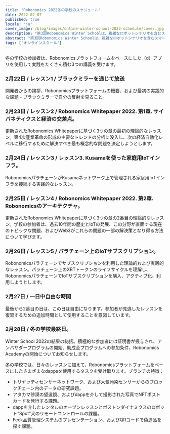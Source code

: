 ```yaml
---
title: "Robonomics 2022冬の学校のスケジュール"
date: 2022-02-07
published: true
locale: 'ja'
cover_image: /blog/images/online-winter-school-2022-schedule/cover.jpg
description: "第3回Robonomics Winter Schoolは、複雑なロボットシナリオを含むスマートデバイス制御タスクの分散型アプリケーションのユーザーエクスペリエンスを向上させることを目指しています。"
abstract: "第3回Robonomics Winter Schoolは、複雑なロボットシナリオを含むスマートデバイス制御タスクの分散型アプリケーションのユーザーエクスペリエンスを向上させることを目指しています。"
tags: ['オンラインスクール']
---
```


<PostExpiredInfo/>

冬の学校の参加者は、Robonomicsプラットフォームをベースにした（d）アプリを使用して実践をたくさん積む3つの講義を受けます。

<TextCard>

### 2月22日 / レッスン1 / ブラックミラーを通じて放送

開発者からの挨拶、Robonomicsプラットフォームの概要、および最初の実践的な課題 - ブラックミラーで自分の反射を見ること。

</TextCard>

<TextCard>

### 2月23日 / レッスン2 / Robonomics Whitepaper 2022. 第1章. サイバネティクスと経済の交差点。

更新されたRobonomics Whitepaperに基づく3つの章の最初の理論的なレッスン。第4次産業革命の形成の主要なトレンドの分析に没入し、次の経済自動化レベルに移行するために解決すべき最も概念的な問題を決定しようとします。

</TextCard>

<TextCard>

### 2月24日 / レッスン3 / レッスン3. Kusamaを使った家庭用IoTインフラ。

RobonomicsパラチェーンがKusamaネットワーク上で管理される家庭用IoTインフラを接続する実践的なレッスン。

</TextCard>

<TextCard>

### 2月25日 / レッスン4 / Robonomics Whitepaper 2022. 第2章. Robonomicsのアーキテクチャ。

更新されたRobonomics Whitepaperに基づく3つの章の2番目の理論的なレッスン。学校の参加者は、過去10年間の歴史とIoTの発展、この分野が直面する現在のトピックな問題、およびWeb3がこれらの問題の一部の解決策となり得る方法について学びます。

</TextCard>

<TextCard>

### 2月26日 / レッスン5 / パラチェーン上のIoTサブスクリプション。

Robonomicsパラチェーンでサブスクリプションを利用した理論的および実践的なレッスン。パラチェーン上のXRTトークンのライフサイクルを理解し、RobonomicsパラチェーンでIoTサブスクリプションを購入、アクティブ化、利用しようとします。

</TextCard>

<TextCard>

### 2月27日 / 一日中自由な時間

最後から2番目の日は、この日は自由になります。参加者が見逃したレッスンを復習するための追加時間として使用することを意図しています。

</TextCard>

<TextCard>

### 2月28日 / 冬の学校最終日。

Winter School 2022の結果の総括。積極的な参加者には証明書が授与され、アンバサダープログラムの開始、助成金プログラムへの参加条件、Robonomics Academyの開始についてお知らせします。

</TextCard>

冬の学校では、日々のレッスンに加えて、Robonomicsプラットフォームをベースにしたさまざまなdappsを使用するタスクを受け取ります。ブランチの特徴：

- トリヤッティセンサーネットワーク、および大気汚染センサーからのブロックチェーン内のデータの研究課題。
- アタカマ砂漠の望遠鏡、およびdappを介して撮影された写真でNFTポストカードを発行する課題。
- dappを介したレンタルのオープンレッスンとボストンダイナミクスのロボット“Spot”犬のリモートコントロールの課題。
- Feek品質管理システムのプレゼンテーション、およびQRコードで偽造品を探す課題。